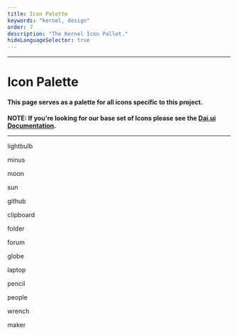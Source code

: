 ```yaml
---
title: Icon Palette
keywords: "kernel, design"
order: 7
description: "The Kernel Icon Pallet."
hideLanguageSelector: true
---
```


---

# Icon Palette

#### This page serves as a palette for all icons specific to this project.

**NOTE: If you're looking for our base set of Icons please see the [Dai.ui Documentation](https://dai-ui.now.sh/icons).**

---

<Chocolate>


<Box>


<Icon size={4} name="lightbulb" />

lightbulb

</Box>


<Box>


<Icon size={4} name="minus" />

minus

</Box>


<Box>


<Icon size={4} name="moon" />

moon

</Box>


<Box>


<Icon size={4} name="sun" />

sun

</Box>


<Box>


<Icon size={4} name="github" />

github

</Box>


<Box>


<Icon size={4} name="clipboard" />

clipboard

</Box>


<Box>


<Icon size={4} name="folder" />

folder

</Box>


<Box>


<Icon size={4} name="forum" />

forum

</Box>


<Box>


<Icon size={4} name="globe" />

globe

</Box>


<Box>


<Icon size={4} name="laptop" />

laptop

</Box>


<Box>


<Icon size={4} name="pencil" />

pencil

</Box>


<Box>


<Icon size={4} name="people" />

people

</Box>


<Box>


<Icon size={4} name="wrench" />

wrench

</Box>


<Box>


<Icon size={4} name="maker" />

maker

</Box>


</Chocolate>

